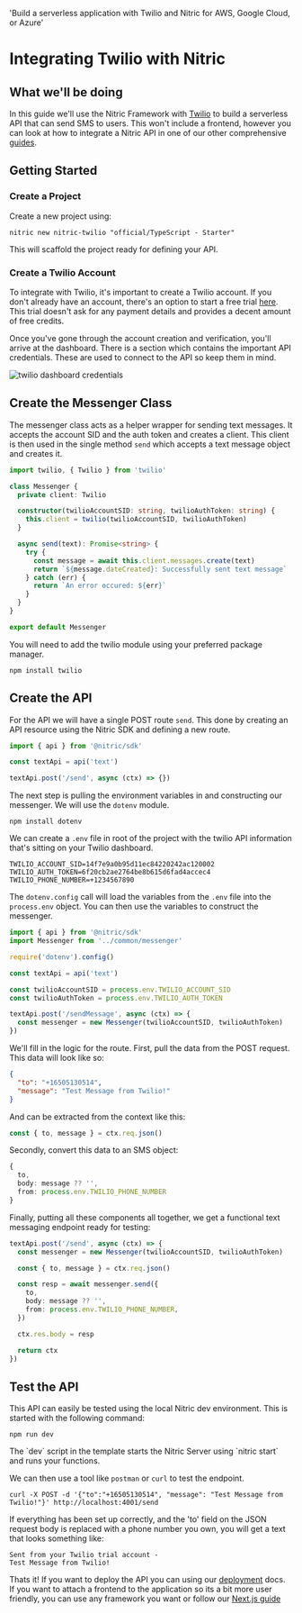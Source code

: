   'Build a serverless application with Twilio and Nitric for AWS, Google Cloud, or Azure'

# Integrating Twilio with Nitric

## What we'll be doing

In this guide we'll use the Nitric Framework with [Twilio](https://twilio.com) to build a serverless API that can send SMS to users. This won't include a frontend, however you can look at how to integrate a Nitric API in one of our other comprehensive [guides](./api-with-nextjs).

## Getting Started

### Create a Project

Create a new project using:

```
nitric new nitric-twilio "official/TypeScript - Starter"
```

This will scaffold the project ready for defining your API.

### Create a Twilio Account

To integrate with Twilio, it's important to create a Twilio account. If you don't already have an account, there's an option to start a free trial [here](https://www.twilio.com/try-twilio). This trial doesn't ask for any payment details and provides a decent amount of free credits.

Once you've gone through the account creation and verification, you'll arrive at the dashboard. There is a section which contains the important API credentials. These are used to connect to the API so keep them in mind.

![twilio dashboard credentials](/docs/images/guides/twilio/twilio-credentials.png)

## Create the Messenger Class

The messenger class acts as a helper wrapper for sending text messages. It accepts the account SID and the auth token and creates a client. This client is then used in the single method `send` which accepts a text message object and creates it.

```ts {{ label: "common/messenger.ts" }}
import twilio, { Twilio } from 'twilio'

class Messenger {
  private client: Twilio

  constructor(twilioAccountSID: string, twilioAuthToken: string) {
    this.client = twilio(twilioAccountSID, twilioAuthToken)
  }

  async send(text): Promise<string> {
    try {
      const message = await this.client.messages.create(text)
      return `${message.dateCreated}: Successfully sent text message`
    } catch (err) {
      return `An error occured: ${err}`
    }
  }
}

export default Messenger
```

You will need to add the twilio module using your preferred package manager.

```
npm install twilio
```

## Create the API

For the API we will have a single POST route `send`. This done by creating an API resource using the Nitric SDK and defining a new route.

```ts {{ label: "functions/text.ts" }}
import { api } from '@nitric/sdk'

const textApi = api('text')

textApi.post('/send', async (ctx) => {})
```

The next step is pulling the environment variables in and constructing our messenger. We will use the `dotenv` module.

```
npm install dotenv
```

We can create a `.env` file in root of the project with the twilio API information that's sitting on your Twilio dashboard.

```
TWILIO_ACCOUNT_SID=14f7e9a0b95d11ec84220242ac120002
TWILIO_AUTH_TOKEN=6f20cb2ae2764be8b615d6fad4accec4
TWILIO_PHONE_NUMBER=+1234567890
```

The `dotenv.config` call will load the variables from the `.env` file into the `process.env` object. You can then use the variables to construct the messenger.

```ts {{ label: "functions/text.ts" }}
import { api } from '@nitric/sdk'
import Messenger from '../common/messenger'

require('dotenv').config()

const textApi = api('text')

const twilioAccountSID = process.env.TWILIO_ACCOUNT_SID
const twilioAuthToken = process.env.TWILIO_AUTH_TOKEN

textApi.post('/sendMessage', async (ctx) => {
  const messenger = new Messenger(twilioAccountSID, twilioAuthToken)
})
```

We'll fill in the logic for the route. First, pull the data from the POST request. This data will look like so:

```json
{
  "to": "+16505130514",
  "message": "Test Message from Twilio!"
}
```

And can be extracted from the context like this:

```ts
const { to, message } = ctx.req.json()
```

Secondly, convert this data to an SMS object:

```ts
{
  to,
  body: message ?? '',
  from: process.env.TWILIO_PHONE_NUMBER
}
```

Finally, putting all these components all together, we get a functional text messaging endpoint ready for testing:

```ts {{ label: "functions/text.ts" }}
textApi.post('/send', async (ctx) => {
  const messenger = new Messenger(twilioAccountSID, twilioAuthToken)

  const { to, message } = ctx.req.json()

  const resp = await messenger.send({
    to,
    body: message ?? '',
    from: process.env.TWILIO_PHONE_NUMBER,
  })

  ctx.res.body = resp

  return ctx
})
```

## Test the API

This API can easily be tested using the local Nitric dev environment. This is started with the following command:

```
npm run dev
```

<Note>
  The `dev` script in the template starts the Nitric Server using `nitric start`
  and runs your functions.
</Note>

We can then use a tool like `postman` or `curl` to test the endpoint.

```
curl -X POST -d '{"to":"+16505130514", "message": "Test Message from Twilio!"}' http://localhost:4001/send
```

If everything has been set up correctly, and the 'to' field on the JSON request body is replaced with a phone number you own, you will get a text that looks something like:

```
Sent from your Twilio trial account -
Test Message from Twilio!
```

Thats it! If you want to deploy the API you can using our [deployment](/guides/getting-started/quickstart#deploying-the-app) docs. If you want to attach a frontend to the application so its a bit more user friendly, you can use any framework you want or follow our [Next.js guide](./api-with-nextjs)
